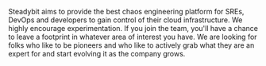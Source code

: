 Steadybit aims to provide the best chaos engineering platform for SREs, DevOps
and developers to gain control of their cloud infrastructure. We highly
encourage experimentation. If you join the team, you'll have a chance to leave a
footprint in whatever area of interest you have. We are looking for folks who
like to be pioneers and who like to actively grab what they are an expert for
and start evolving it as the company grows.
